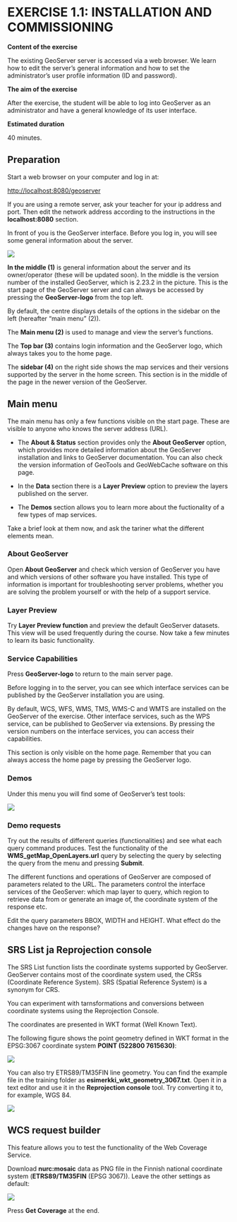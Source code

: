 # EXERCISE 1.1: INSTALLATION AND COMMISSIONING

**Content of the exercise**

The existing GeoServer server is accessed via a web browser. We learn how to edit the server's general information and how to set the administrator's user profile information (ID and password).

**The aim of the exercise**

After the exercise, the student will be able to log into GeoServer as an administrator and have a general knowledge of its user interface.

**Estimated duration**

40 minutes.

## **Preparation**

Start a web browser on your computer and log in at:

::: note-box
<http://localhost:8080/geoserver>
:::

If you are using a remote server, ask your teacher for your ip address and port. Then edit the network address according to the instructions in the **localhost:8080** section.

In front of you is the GeoServer interface. Before you log in, you will see some general information about the server.

![](img/harjoitus_1/image1.2.png)

**In the middle (1)** is general information about the server and its owner/operator (these will be updated soon). In the middle is the version number of the installed GeoServer, which is 2.23.2 in the picture. This is the start page of the GeoServer server and can always be accessed by pressing the **GeoServer-logo** from the top left.

By default, the centre displays details of the options in the sidebar on the left (hereafter "main menu" (2)).

The **Main menu (2)** is used to manage and view the server's functions.

The **Top bar (3)** contains login information and the GeoServer logo, which always takes you to the home page.

The **sidebar (4)** on the right side shows the map services and their versions supported by the server in the home screen. This section is in the middle of the page in the newer version of the GeoServer.

## **Main menu**

The main menu has only a few functions visible on the start page. These are visible to anyone who knows the server address (URL).

-   The **About & Status** section provides only the **About GeoServer** option, which provides more detailed information about the GeoServer installation and links to GeoServer documentation. You can also check the version information of GeoTools and GeoWebCache software on this page.

-   In the **Data** section there is a **Layer Preview** option to preview the layers published on the server.

-   The **Demos** section allows you to learn more about the fuctionality of a few types of map services.

Take a brief look at them now, and ask the tariner what the different elements mean.

### **About GeoServer**

Open **About GeoServer** and check which version of GeoServer you have and which versions of other software you have installed. This type of information is important for troubleshooting server problems, whether you are solving the problem yourself or with the help of a support service.

### **Layer Preview**

Try **Layer Preview function** and preview the default GeoServer datasets. This view will be used frequently during the course. Now take a few minutes to learn its basic functionality.

### **Service Capabilities**

Press **GeoServer-logo** to return to the main server page. 

Before logging in to the server, you can see which interface services can be published by the GeoServer installation you are using.

By default, WCS, WFS, WMS, TMS, WMS-C and WMTS are installed on the GeoServer of the exercise. Other interface services, such as the WPS service, can be published to GeoServer via extensions. By pressing the version numbers on the interface services, you can access their capabilities.

This section is only visible on the home page. Remember that you can always access the home page by pressing the GeoServer logo.

### **Demos**

Under this menu you will find some of GeoServer's test tools:\

![](img/harjoitus_1/image2.png)

### **Demo requests**

Try out the results of different queries (functionalities) and see what each query command produces. Test the functionality of the **WMS_getMap_OpenLayers.url** query by selecting the query by selecting the query from the menu and pressing **Submit**.

The different functions and operations of GeoServer are composed of parameters related to the URL. The parameters control the interface services of the GeoServer: which map layer to query, which region to retrieve data from or generate an image of, the coordinate system of the response etc.

Edit the query parameters BBOX, WIDTH and HEIGHT. What effect do the changes have on the response?

## **SRS List ja Reprojection console**

The SRS List function lists the coordinate systems supported by GeoServer. GeoServer contains most of the coordinate system used, the CRSs (Coordinate Reference System). SRS (Spatial Reference System) is a synonym for CRS.

You can experiment with tarnsformations and conversions between coordinate systems using the Reprojection Console.

The coordinates are presented in WKT format (Well Known Text).

The following figure shows the point geometry defined in WKT format in the EPSG:3067 coordinate system **POINT (522800 7615630)**:

![](img/harjoitus_1/image3.png)

You can also try ETRS89/TM35FIN line geometry. You can find the example file in the training folder as **esimerkki_wkt_geometry_3067.txt**. Open it in a text editor and use it in the **Reprojection console** tool. Try converting it to, for example, WGS 84.

![](img/harjoitus_1/image4.png)

## **WCS request builder**

This feature allows you to test the functionality of the Web Coverage Service.

Download **nurc:mosaic** data as PNG file in the Finnish national coordinate system (**ETRS89/TM35FIN** (EPSG 3067)). Leave the other settings as default:

![](img/harjoitus_1/image5.png)

Press **Get Coverage** at the end.
